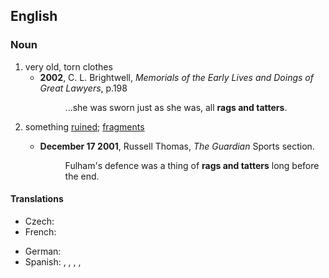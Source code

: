 ==English==

===Noun===
{{en-plural noun|head=[[rag]]s and [[tatter]]s}}

# very old, torn clothes
#* '''2002''', C. L. Brightwell, ''Memorials of the Early Lives and Doings of Great Lawyers'', p.198
#*: ...she was sworn just as she was, all '''rags and tatters'''.
# {{lb|en|by extension}} something [[ruined]]; [[fragment]]s
#* '''December 17 2001''', Russell Thomas, ''The Guardian'' Sports section.
#*: Fulham's defence was a thing of '''rags and tatters''' long before the end.

====Translations====
{{trans-top|very old, torn clothes}}
* Czech: {{t+|cs|hadry|m-p}}
* French: {{t+|fr|haillons|p}}
{{trans-mid}}
* German: {{t+|de|Lumpen|f-p}}
* Spanish: {{t+|es|andrajos|m-p}}, {{t|es|estrazas|f-p}}, {{t+|es|harapos|m-p}}, {{t+|es|jirones}}, {{t+|es|guiñapos|m-p}}
{{trans-bottom}}